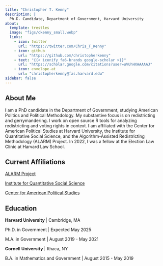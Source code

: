 ```yaml
---
title: "Christopher T. Kenny"
description: |
  Ph.D. Candidate, Department of Government, Harvard University
about:
  template: trestles
  image: "figs/ckenny_small.webp"
  links:
    - icon: twitter
      url: "https://twitter.com/Chris_T_Kenny"
    - icon: github
      url: "https://github.com/christopherkenny"
    - text: "{{< iconify fa6-brands google-scholar >}}"
      url: "https://scholar.google.com/citations?user=uVUhHXAAAAAJ"
    - icon: envelope-at
      url: "christopherkenny@fas.harvard.edu"
sidebar: false
---
```

::::{.column-page}
## About Me

I am a PhD candidate in the Department of Government, studying American Politics and Political Methodology. My substantive focus is on redistricting and gerrymandering. I work on open source R tools for analyzing redistricting and voting rights in context. I am affiliated with the Center for American Political Studies at Harvard University, the Institute for Quantitative Social Science, and the Algorithm-Assisted Redistricting Methodology (ALARM) Project. In 2022, I was a fellow at the Election Law Clinic at Harvard Law School.

## Current Affiliations

[ALARM Project](https://alarm-redist.github.io/)

[Institute for Quantitative Social Science](https://www.iq.harvard.edu/)

[Center for American Political Studies](https://caps.gov.harvard.edu/)


## Education

**Harvard University** | Cambridge, MA

Ph.D. in Government | Expected May 2025 

M.A. in Government | August 2019 - May 2021

**Cornell University** | Ithaca, NY

B.A. in Mathematics and Government | August 2015 - May 2019
::::
